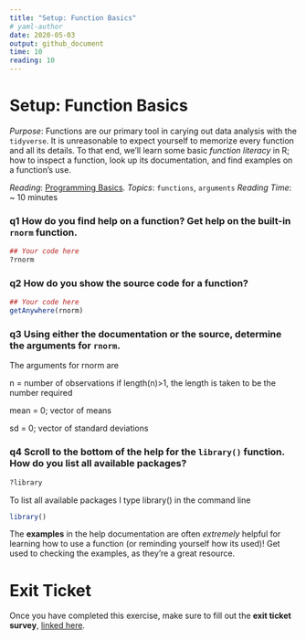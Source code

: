 ```yaml
---
title: "Setup: Function Basics"
# yaml-author
date: 2020-05-03
output: github_document
time: 10
reading: 10
---
```


# Setup: Function Basics

*Purpose*: Functions are our primary tool in carying out data analysis with the `tidyverse`. It is unreasonable to expect yourself to memorize every function and all its details. To that end, we'll learn some basic *function literacy* in R; how to inspect a function, look up its documentation, and find examples on a function's use.

*Reading*: [Programming Basics](https://rstudio.cloud/learn/primers/1.2). *Topics*: `functions`, `arguments` *Reading Time*: \~ 10 minutes

### **q1** How do you find help on a function? Get help on the built-in `rnorm` function.

```r
## Your code here
?rnorm
```

### **q2** How do you show the source code for a function?

```r
## Your code here
getAnywhere(rnorm)
```

### **q3** Using either the documentation or the source, determine the arguments for `rnorm`.

The arguments for rnorm are

n = number of observations if length(n)\>1, the length is taken to be the number required

mean = 0; vector of means

sd = 0; vector of standard deviations

### **q4** Scroll to the bottom of the help for the `library()` function. How do you list all available packages?

```r
?library
```

To list all available packages I type library() in the command line

```r
library()
```

The **examples** in the help documentation are often *extremely* helpful for learning how to use a function (or reminding yourself how its used)! Get used to checking the examples, as they're a great resource.

<!-- include-exit-ticket -->

# Exit Ticket

<!-- -------------------------------------------------- -->

Once you have completed this exercise, make sure to fill out the **exit ticket survey**, [linked here](https://docs.google.com/forms/d/e/1FAIpQLSeuq2LFIwWcm05e8-JU84A3irdEL7JkXhMq5Xtoalib36LFHw/viewform?usp=pp_url&entry.693978880=e-setup02-functions-assignment.Rmd).
